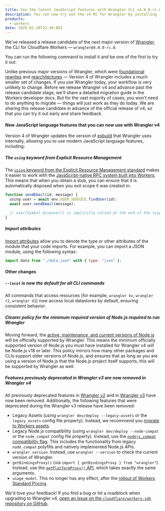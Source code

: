 ```yaml
---
title: Use the latest JavaScript features with Wrangler CLI v4.0.0-rc.0
description: You can now try out the v4 RC for Wrangler by installing `wrangler@4.0.0-rc.0`
products:
  - workers
date: 2025-02-28T22:30:00Z
---
```



We've released a release candidate of the next major version of [Wrangler](/workers/wrangler/), the CLI for Cloudflare Workers — `wrangler@4.0.0-rc.0`.

You can run the following command to install it and be one of the first to try it out:

<PackageManagers pkg="wrangler@v4-rc" />

Unlike previous major versions of Wrangler, which were [foundational rewrites](https://blog.cloudflare.com/wrangler-v2-beta/) and [rearchitectures](https://blog.cloudflare.com/wrangler3/) — Version 4 of Wrangler includes a much smaller set of changes. If you use Wrangler today, your workflow is very unlikely to change. Before we release Wrangler v4 and advance past the release candidate stage, we'll share a detailed migration guide in the Workers developer docs. But for the vast majority of cases, you won't need to do anything to migrate — things will just work as they do today. We are sharing this release candidate in advance of the official release of v4, so that you can try it out early and share feedback.

#### New JavaScript language features that you can now use with Wrangler v4

Version 4 of Wrangler updates the version of [esbuild](https://esbuild.github.io/) that Wrangler uses internally, allowing you to use modern JavaScript language features, including:

##### The `using` keyword from Explicit Resource Management

The [`using` keyword from the Explicit Resource Management standard](/workers/runtime-apis/rpc/lifecycle/#explicit-resource-management) makes it easier to work with the [JavaScript-native RPC system built into Workers](/workers/runtime-apis/rpc/). This means that when you obtain a stub, you can ensure that it is automatically disposed when you exit scope it was created in:

```js
function sendEmail(id, message) {
  using user = await env.USER_SERVICE.findUser(id);
  await user.sendEmail(message);

  // user[Symbol.dispose]() is implicitly called at the end of the scope.
}
```

##### Import attributes

[Import attributes](https://developer.mozilla.org/en-US/docs/Web/JavaScript/Reference/Statements/import/with) allow you to denote the type or other attributes of the module that your code imports. For example, you can import a JSON module, using the following syntax:

```js
import data from "./data.json" with { type: "json" };
```

#### Other changes

##### `--local` is now the default for all CLI commands

All commands that access resources (for example, `wrangler kv`, `wrangler r2`, `wrangler d1`) now access local datastores by default, ensuring consistent behavior.

##### Clearer policy for the minimum required version of Node.js required to run Wrangler

Moving forward, the [active, maintenance, and current versions of Node.js](https://nodejs.org/en/about/previous-releases) will be officially supported by Wrangler. This means the minimum officially supported version of Node.js you must have installed for Wrangler v4 will be Node.js v18 or later. This policy mirrors how many other packages and CLIs support older versions of Node.js, and ensures that as long as you are using a version of Node.js that the Node.js project itself supports, this will be supported by Wrangler as well.

##### Features previously deprecated in Wrangler v3 are now removed in Wrangler v4

All previously deprecated features in [Wrangler v2](https://developers.cloudflare.com/workers/wrangler/deprecations/#wrangler-v2) and in [Wrangler v3](https://developers.cloudflare.com/workers/wrangler/deprecations/#wrangler-v3) have now been removed. Additionally, the following features that were deprecated during the Wrangler v3 release have been removed:

- Legacy Assets (using `wrangler dev/deploy --legacy-assets` or the `legacy_assets` config file property). Instead, we recommend you [migrate to Workers assets](https://developers.cloudflare.com/workers/static-assets/).
- Legacy Node.js compatibility (using `wrangler dev/deploy --node-compat` or the `node_compat` config file property). Instead, use the [`nodejs_compat` compatibility flag](https://developers.cloudflare.com/workers/runtime-apis/nodejs). This includes the functionality from legacy `node_compat` polyfills and natively implemented Node.js APIs.
- `wrangler version`. Instead, use `wrangler --version` to check the current version of Wrangler.
- `getBindingsProxy()` (via `import { getBindingsProxy } from "wrangler"`). Instead, use the [`getPlatformProxy()` API](https://developers.cloudflare.com/workers/wrangler/api/#getplatformproxy), which takes exactly the same arguments.
- `usage_model`. This no longer has any effect, after the [rollout of Workers Standard Pricing](https://blog.cloudflare.com/workers-pricing-scale-to-zero/).

We'd love your feedback! If you find a bug or hit a roadblock when upgrading to Wrangler v4, [open an issue on the `cloudflare/workers-sdk` repository on GitHub](https://github.com/cloudflare/workers-sdk/issues/new?template=bug-template.yaml).
